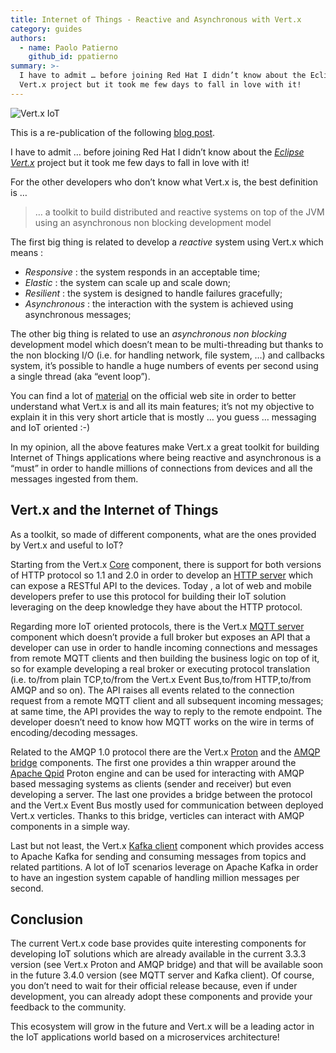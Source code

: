```yaml
---
title: Internet of Things - Reactive and Asynchronous with Vert.x
category: guides
authors:
  - name: Paolo Patierno
    github_id: ppatierno
summary: >-
  I have to admit … before joining Red Hat I didn’t know about the Eclipse
  Vert.x project but it took me few days to fall in love with it!
---
```


![Vert.x IoT](/images/blog/vertx-iot/vertx-iot.png)

<Alert info>

This is a re-publication of the following [blog post](https://paolopatierno.wordpress.com/2016/12/27/internet-of-things-reactive-and-asynchronous-with-vert-x/).

</Alert>

I have to admit … before joining Red Hat I didn’t know about the [*Eclipse Vert.x*](http://vertx.io/) project but it took me few days to fall in love with it!

For the other developers who don’t know what Vert.x is, the best definition is …

> … a toolkit to build distributed and reactive systems on top of the JVM using an asynchronous non blocking development model

The first big thing is related to develop a *reactive* system using Vert.x which means :

* *Responsive* : the system responds in an acceptable time;
* *Elastic* : the system can scale up and scale down;
* *Resilient* : the system is designed to handle failures gracefully;
* *Asynchronous* : the interaction with the system is achieved using asynchronous messages;

The other big thing is related to use an *asynchronous non blocking* development model which doesn’t mean to be multi-threading but thanks to the non blocking I/O (i.e. for handling network, file system, …) and callbacks system, it’s possible to handle a huge numbers of events per second using a single thread (aka “event loop”).

You can find a lot of [material](http://vertx.io/materials/) on the official web site in order to better understand what Vert.x is and all its main features; it’s not my objective to explain it in this very short article that is mostly … you guess … messaging and IoT oriented  :-)

In my opinion, all the above features make Vert.x a great toolkit for building Internet of Things applications where being reactive and asynchronous is a “must” in order to handle millions of connections from devices and all the messages ingested from them.

## Vert.x and the Internet of Things

As a toolkit, so made of different components, what are the ones provided by Vert.x and useful to IoT?

Starting from the Vert.x [Core](https://github.com/eclipse/vert.x) component, there is support for both versions of HTTP protocol so 1.1 and 2.0 in order to develop an [HTTP server](http://vertx.io/docs/vertx-core/java/#_writing_http_servers_and_clients) which can expose a RESTful API to the devices. Today , a lot of web and mobile developers prefer to use this protocol for building their IoT solution leveraging on the deep knowledge they have about the HTTP protocol.

Regarding more IoT oriented protocols, there is the Vert.x [MQTT server](https://github.com/vert-x3/vertx-mqtt-server) component which doesn’t provide a full broker but exposes an API that a developer can use in order to handle incoming connections and messages from remote MQTT clients and then building the business logic on top of it, so for example developing a real broker or executing protocol translation (i.e. to/from plain TCP,to/from the Vert.x Event Bus,to/from HTTP,to/from AMQP and so on). The API raises all events related to the connection request from a remote MQTT client and all subsequent incoming messages; at same time, the API provides the way to reply to the remote endpoint. The developer doesn’t need to know how MQTT works on the wire in terms of encoding/decoding messages.

Related to the AMQP 1.0 protocol there are the Vert.x [Proton](https://github.com/vert-x3/vertx-proton) and the [AMQP bridge](https://github.com/vert-x3/vertx-amqp-bridge) components. The first one provides a thin wrapper around the [Apache Qpid](http://qpid.apache.org/) Proton engine and can be used for interacting with AMQP based messaging systems as clients (sender and receiver) but even developing a server. The last one provides a bridge between the protocol and the Vert.x Event Bus mostly used for communication between deployed Vert.x verticles. Thanks to this bridge, verticles can interact with AMQP components in a simple way.

Last but not least, the Vert.x [Kafka client](https://github.com/vert-x3/vertx-kafka-client) component which provides access to Apache Kafka for sending and consuming messages from topics and related partitions. A lot of IoT scenarios leverage on Apache Kafka in order to have an ingestion system capable of handling million messages per second.

## Conclusion

The current Vert.x code base provides quite interesting components for developing IoT solutions which are already available in the current 3.3.3 version (see Vert.x Proton and AMQP bridge) and that will be available soon in the future 3.4.0 version (see MQTT server and Kafka client). Of course, you don’t need to wait for their official release because, even if under development, you can already adopt these components and provide your feedback to the community.

This ecosystem will grow in the future and Vert.x will be a leading actor in the IoT applications world based on a microservices architecture!
